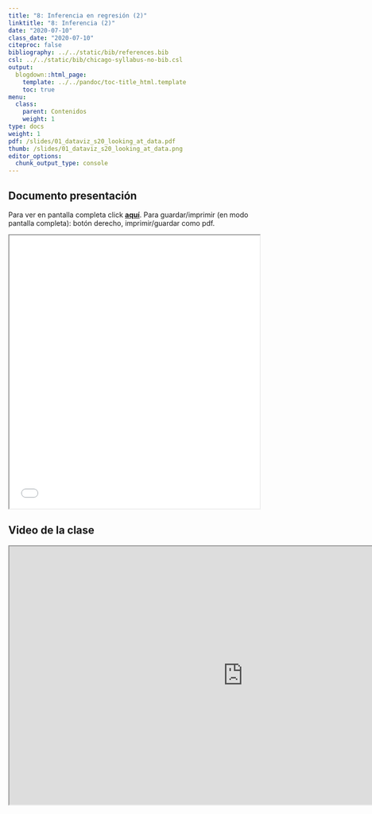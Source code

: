 ```yaml
---
title: "8: Inferencia en regresión (2)"
linktitle: "8: Inferencia (2)"
date: "2020-07-10"
class_date: "2020-07-10"
citeproc: false
bibliography: ../../static/bib/references.bib
csl: ../../static/bib/chicago-syllabus-no-bib.csl
output:
  blogdown::html_page:
    template: ../../pandoc/toc-title_html.template
    toc: true
menu:
  class:
    parent: Contenidos
    weight: 1
type: docs
weight: 1
pdf: /slides/01_dataviz_s20_looking_at_data.pdf
thumb: /slides/01_dataviz_s20_looking_at_data.png
editor_options:
  chunk_output_type: console
---
```


## Documento presentación

<span class="sidenote">Para ver en pantalla completa click [**aquí**](/slides/08-infcomp/8_infcomp.html). Para guardar/imprimir (en modo pantalla completa): botón derecho, imprimir/guardar como pdf. </span>

<iframe src=/slides/08-infcomp/8_infcomp.html height="550" width=100% allowfullscreen="true">
</iframe>

## Video de la clase

<iframe src="https://drive.google.com/file/d/10uTDBd3zgJfEx1ak2sTvYyXlYE9cTCC5/preview" width="940" height="520"></iframe>
